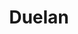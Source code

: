 ---
thumbnail: /images/team/duelan.png
contry: /images/countries/brazil.png
roblox-character: /images/avatars/duelan.png
title: Duelan
description: I'm always trying to improve and learn new things, I love traveling and being in contact with nature, it's my haven of peace.
roles: Founder and CEO of Broken Clock, and a bit of everything.
order: 1

instagram: 'https://www.instagram.com/alysson_kennedy_/'
roblox: 'https://www.roblox.com/users/250083132/profile'
twitter: 'https://twitter.com/Duelan_BR'
youtube: 'https://www.youtube.com/@Duelan_'
---